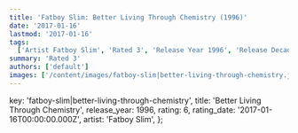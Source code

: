 ```yaml
---
title: 'Fatboy Slim: Better Living Through Chemistry (1996)'
date: '2017-01-16'
lastmod: '2017-01-16'
tags:
  ['Artist Fatboy Slim', 'Rated 3', 'Release Year 1996', 'Release Decade 1990']
summary: 'Rated 3'
authors: ['default']
images: ['/content/images/fatboy-slim|better-living-through-chemistry.jpg']
---
```


  key: 'fatboy-slim|better-living-through-chemistry',
  title: 'Better Living Through Chemistry',
  release_year: 1996,
  rating: 6,
  rating_date: '2017-01-16T00:00:00.000Z',
  artist: 'Fatboy Slim',
};

<MusicRating data={data} />
